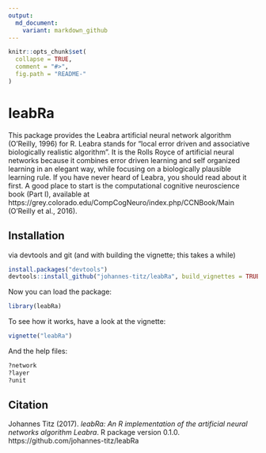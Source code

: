 ```yaml
---
output:
  md_document:
    variant: markdown_github
---
```


<!-- README.md is generated from README.Rmd. Please edit that file -->

```r
knitr::opts_chunk$set(
  collapse = TRUE,
  comment = "#>",
  fig.path = "README-"
)
```

# leabRa

This package provides the Leabra artificial neural network algorithm (O’Reilly, 1996) for R. Leabra stands for “local error driven and associative biologically realistic algorithm”. It is the Rolls Royce of artificial neural networks because it combines error driven learning and self organized learning in an elegant way, while focusing on a biologically plausible learning rule. If you have never heard of Leabra, you should read about it first. A good place to start is the computational cognitive neuroscience book (Part I), available at https://grey.colorado.edu/CompCogNeuro/index.php/CCNBook/Main (O’Reilly et al., 2016).

## Installation
<!--via CRAN: 

```r
#install.pacakges("leabRa")
```
-->
via devtools and git (and with building the vignette; this takes a while)
```r
install.packages("devtools")
devtools::install_github("johannes-titz/leabRa", build_vignettes = TRUE)
``` 

Now you can load the package:

```r
library(leabRa)
```

To see how it works, have a look at the vignette:
```r
vignette("leabRa")
```

And the help files:
```r
?network
?layer
?unit
```

## Citation
Johannes Titz (2017). *leabRa: An R implementation of the artificial neural networks algorithm Leabra*. R
  package version 0.1.0. https://github.com/johannes-titz/leabRa
